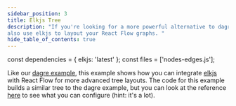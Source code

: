 ```yaml
---
sidebar_position: 3
title: Elkjs Tree
description: "If you're looking for a more powerful alternative to dagre, you can
also use elkjs to layout your React Flow graphs. "
hide_table_of_contents: true
---
```


const dependencies = { elkjs: 'latest' };
const files = ['nodes-edges.js'];

Like our [dagre example](/docs/examples/layout/dagre), this example shows how you can integrate [elkjs](https://github.com/kieler/elkjs) with React Flow for more advanced tree layouts. The code for this example builds a similar tree to the dagre example, but you can look at the reference [here](https://www.eclipse.org/elk/reference.html) to see what you can configure (hint: it's a lot).

<CodeViewer
  codePath="example-flows/ElkjsTree"
  additionalFiles={files}
  dependencies={dependencies}
/>
